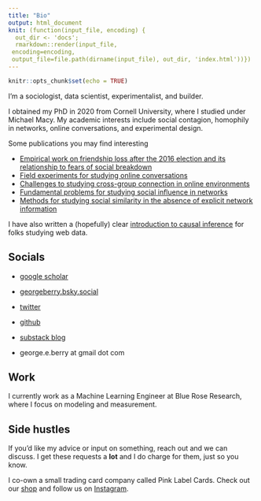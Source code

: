 ```yaml
---
title: "Bio"
output: html_document
knit: (function(input_file, encoding) {
  out_dir <- 'docs';
  rmarkdown::render(input_file,
 encoding=encoding,
 output_file=file.path(dirname(input_file), out_dir, 'index.html'))})
---
```


```r
knitr::opts_chunk$set(echo = TRUE)
```


I'm a sociologist, data scientist, experimentalist, and builder. 

I obtained my PhD in 2020 from Cornell University, where I studied under Michael Macy. My academic interests include social contagion, homophily in networks, online conversations, and experimental design.

Some publications you may find interesting

* [Empirical work on friendship loss after the 2016 election and its relationship to fears of social breakdown](https://osf.io/preprints/socarxiv/cqrgp/)
* [Field experiments for studying online conversations](https://arxiv.org/pdf/1702.06677.pdf)
* [Challenges to studying cross-group connection in online environments](https://arxiv.org/pdf/2001.11171.pdf)
* [Fundamental problems for studying social influence in networks](https://arxiv.org/pdf/1702.02700.pdf)
* [Methods for studying social similarity in the absence of explicit network information](https://journals.plos.org/plosone/article?id=10.1371/journal.pone.0204990)

I have also written a (hopefully) clear [introduction to causal inference](https://osf.io/preprints/socarxiv/ncvqs/) for folks studying web data.

## Socials

* [google scholar](https://scholar.google.com/citations?user=QqsOZm4AAAAJ&hl=en)

* [georgeberry.bsky.social](georgeberry.bsky.social)

* [twitter](https://twitter.com/george_berry)

* [github](https://github.com/georgeberry)

* [substack blog](https://georgeberry.substack.com/)

* george.e.berry at gmail dot com

## Work

I currently work as a Machine Learning Engineer at Blue Rose Research, where I focus on modeling and measurement.

## Side hustles

If you'd like my advice or input on something, reach out and we can discuss. I get these requests a **lot** and I do charge for them, just so you know.

I co-own a small trading card company called Pink Label Cards. Check out our [shop](https://www.ebay.com/str/pinklabelcards) and follow us on [Instagram](https://www.instagram.com/pinklabelcards/).
